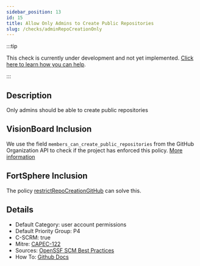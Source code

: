```yaml
---
sidebar_position: 13
id: 15
title: Allow Only Admins to Create Public Repositories
slug: /checks/adminRepoCreationOnly
---
```


<!-- BANNER:START -->
:::tip

This check is currently under development and not yet implemented. [Click here to learn how you can help](/contribute).

:::
<!-- BANNER:END -->

<!-- DESCRIPTION:START -->
## Description
Only admins should be able to create public repositories
<!-- DESCRIPTION:END -->

## VisionBoard Inclusion

We use the field `members_can_create_public_repositories` from the GitHub Organization API to check if the project has enforced this policy. [More information](https://github.com/secure-dashboards/openjs-foundation-dashboard/issues/75)

## FortSphere Inclusion

The policy [restrictRepoCreationGitHub](/docs/policies/restrictRepoCreationGitHub) can solve this.

<!-- DETAILS:START -->
## Details
- Default Category: user account permissions
- Default Priority Group: P4
- C-SCRM: true
- Mitre: [CAPEC-122](https://capec.mitre.org/data/definitions/122.html)
- Sources: [OpenSSF SCM Best Practices](https://best.openssf.org/SCM-BestPractices/github/organization/non_admins_can_create_public_repositories.html)
- How To: [Github Docs](https://docs.github.com/en/organizations/managing-organization-settings/restricting-repository-creation-in-your-organization)

<!-- DETAILS:END -->
